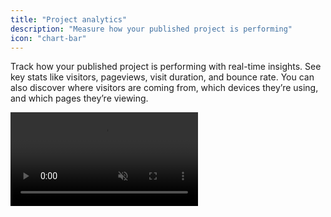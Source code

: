 ```yaml
---
title: "Project analytics"
description: "Measure how your published project is performing"
icon: "chart-bar"
---
```


Track how your published project is performing with real-time insights. 
See key stats like visitors, pageviews, visit duration, and bounce rate. 
You can also discover where visitors are coming from, which devices they’re using, and which pages they’re viewing. 

<Frame>
  <video autoPlay loop muted playsInline className="w-full">
    <source src="/assets/features/videos/project-analytics.mp4" type="video/mp4" />
  </video>
</Frame>
